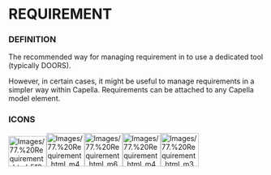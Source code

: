 
= REQUIREMENT =

=== DEFINITION ===

The recommended way for managing requirement in to use a dedicated tool (typically DOORS).


However, in certain cases, it might be useful to manage requirements in a simpler way within Capella. Requirements can be attached to any Capella model element.


=== ICONS ===

[[Image:Images/77.%20Requirement_html_5137769a.png|75x60px]][[Image:Images/77.%20Requirement_html_m4ddc5e60.png|75x66px]][[Image:Images/77.%20Requirement_html_m69473d7e.png|75x66px]][[Image:Images/77.%20Requirement_html_m42c93e4.png|75x66px]][[Image:Images/77.%20Requirement_html_m3b3f0acf.png|75x66px]]


<br>
<br>


<br>

